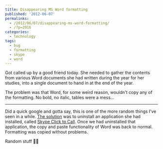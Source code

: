```yaml
---
title: Disappearing MS Word formatting
published: '2012-06-07'
permalinks:
  - /2012/06/07/disappearing-ms-word-formatting/
  - /?p=2016
categories:
  - technology
tags:
  - bug
  - formatting
  - skype
  - word
---
```


Got called up by a good friend today. She needed to gather the contents from various Word documents she had written during the year for her studies, into a single document to hand in at the end of the year.

The problem was that Word, for some weird reason, wouldn't copy any of the formatting. No bold, no italic, tables were a mess...

<hr className="fix" />

Did a quick google and gotta say, this is one of the more random things I've seen in a while. [The solution](http://social.technet.microsoft.com/Forums/en-US/officesetupdeploy/thread/8357d656-aae0-41d5-a01e-ea11087812a6) was to uninstall an application she had installed, called [Skype Click to Call](http://www.skype.com/en/download-skype/click-to-call/). Once we had uninstalled that application, the copy and paste functionality of Word was back to normal. Formatting was copied without problems.

Random stuff 🤷‍♂️
